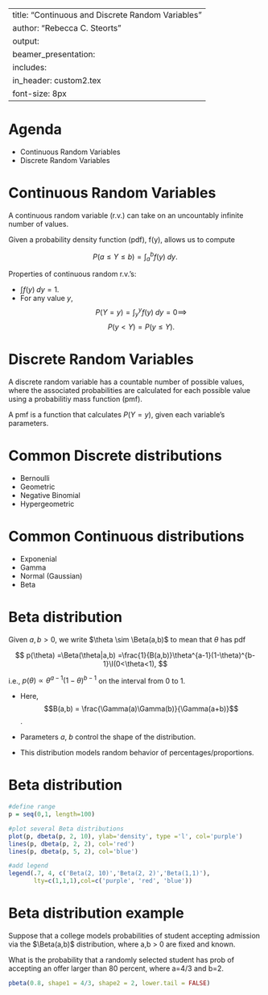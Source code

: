 
---
title: "Continuous and Discrete Random Variables"
author: "Rebecca C. Steorts"
output: 
     beamer_presentation:
      includes: 
          in_header: custom2.tex
font-size: 8px
---


Agenda
===


- Continuous Random Variables
- Discrete Random Variables 



Continuous Random Variables
===

A continuous random variable (r.v.) can take on an uncountably infinite number of values. 

Given a probability density function (pdf), f(y), allows us to compute

$$P(a \leq Y \leq b) = \int_{a}^{b} f(y) \; dy.$$

Properties of continuous random r.v.'s:

- $\int f(y) \; dy = 1.$
- For any value $y$, $$P(Y=y) = \int_{y}^{y} f(y) \; dy = 0 \implies $$
$$P(y < Y) = P(y \leq Y).$$

Discrete Random Variables
===

A discrete random variable has a countable number of possible values, where the associated probabilities are calculated for each possible value using a probabilitiy mass function (pmf). 

A pmf is a function that calculates $P(Y = y)$, given each variable's parameters.

Common Discrete distributions
===

- Bernoulli
- Geometric
- Negative Binomial 
- Hypergeometric 

Common Continuous distributions
===

- Exponenial
- Gamma
- Normal (Gaussian)
- Beta

Beta distribution
===
Given $a,b>0$, we write $\theta \sim \Beta(a,b)$ to mean that $\theta$ has pdf

$$
p(\theta) =\Beta(\theta|a,b) =\frac{1}{B(a,b)}\theta^{a-1}(1-\theta)^{b-1}\I(0<\theta<1),
$$

i.e., $p(\theta)\propto \theta^{a-1}(1-\theta)^{b-1}$ on the interval from $0$ to $1$.

- Here, 
$$B(a,b) = \frac{\Gamma(a)\Gamma(b)}{\Gamma(a+b)}$$.

- Parameters $a$, $b$ control the shape of the distribution. 

- This distribution models random behavior of percentages/proportions.

Beta distribution
===

```r
#define range
p = seq(0,1, length=100)

#plot several Beta distributions
plot(p, dbeta(p, 2, 10), ylab='density', type ='l', col='purple')
lines(p, dbeta(p, 2, 2), col='red') 
lines(p, dbeta(p, 5, 2), col='blue')

#add legend
legend(.7, 4, c('Beta(2, 10)','Beta(2, 2)','Beta(1,1)'),
       lty=c(1,1,1),col=c('purple', 'red', 'blue'))

```

Beta distribution example
===

Suppose that a college models probabilities of student accepting admission via the $\Beta(a,b)$ distribution, where a,b > 0  are fixed and known. 

What is the probability that a randomly selected student has prob of accepting an offer larger than 80 percent, where  a=4/3 and b=2.

```r
pbeta(0.8, shape1 = 4/3, shape2 = 2, lower.tail = FALSE)
```




